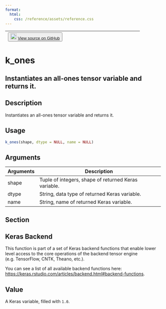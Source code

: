```yaml
---
format:
  html:
    css: /reference/assets/reference.css
---
```


| <button class="button"> ![](/reference/assets/GitHub-Mark-32px.png){width="20"} [View source on GitHub](https://github.com/rstudio/keras//blob/main/R/backend.R#L1887) </button> |
|:------------------------------:|:--------------------------------------:|

# k_ones

## Instantiates an all-ones tensor variable and returns it.

## Description
Instantiates an all-ones tensor variable and returns it. 


## Usage
```r
k_ones(shape, dtype = NULL, name = NULL) 
```

## Arguments
|Arguments|Description|
|---|---|
| shape | Tuple of integers, shape of returned Keras variable. |
| dtype | String, data type of returned Keras variable. |
| name | String, name of returned Keras variable. |


## Section

## Keras Backend

This function is part of a set of Keras backend functions that enable lower level access to the core operations of the backend tensor engine (e.g. TensorFlow, CNTK, Theano, etc.). 

You can see a list of all available backend functions here: [https://keras.rstudio.com/articles/backend.html#backend-functions](https://keras.rstudio.com/articles/backend.html#backend-functions). 

## Value
A Keras variable, filled with `1.0`. 




